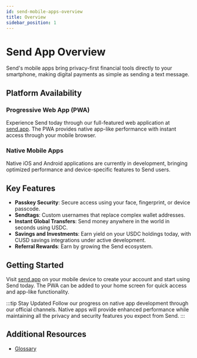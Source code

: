 ```yaml
---
id: send-mobile-apps-overview
title: Overview
sidebar_position: 1
---
```


# Send App Overview

Send's mobile apps bring privacy-first financial tools directly to your smartphone, making digital payments as simple as sending a text message.

## Platform Availability

### Progressive Web App (PWA)
Experience Send today through our full-featured web application at <a href="https://send.app" className="multisig-token-link" target="_blank" rel="noreferrer">send.app</a>. The PWA provides native app-like performance with instant access through your mobile browser.

### Native Mobile Apps
Native iOS and Android applications are currently in development, bringing optimized performance and device-specific features to Send users.

## Key Features

- **Passkey Security**: Secure access using your face, fingerprint, or device passcode.
- **Sendtags**: Custom usernames that replace complex wallet addresses.
- **Instant Global Transfers**: Send money anywhere in the world in seconds using USDC.
- **Savings and Investments**: Earn yield on your USDC holdings today, with CUSD savings integrations under active development.
- **Referral Rewards**: Earn by growing the Send ecosystem.

## Getting Started

Visit <a href="https://send.app" className="multisig-token-link" target="_blank" rel="noreferrer">send.app</a> on your mobile device to create your account and start using Send today. The PWA can be added to your home screen for quick access and app-like functionality.


:::tip Stay Updated
Follow our progress on native app development through our official channels. Native apps will provide enhanced performance while maintaining all the privacy and security features you expect from Send.
:::

## Additional Resources

- [Glossary](../miscellaneous/glossary)
